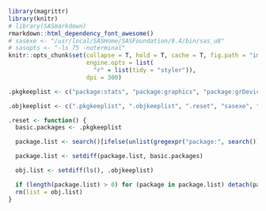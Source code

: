 
```r
library(magrittr)
library(knitr)
# library(SASmarkdown)
rmarkdown::html_dependency_font_awesome()
# sasexe <- "/usr/local/SASHome/SASFoundation/9.4/bin/sas_u8"
# sasopts <- "-ls 75 -noterminal"
knitr::opts_chunk$set(collapse = T, hold = T, cache = T, fig.path = "images/",
                      engine.opts = list(
                        "r" = list(tidy = "styler")),
                      dpi = 300)
```

```r
.pkgkeeplist <- c("package:stats", "package:graphics", "package:grDevices", "package:utils", "package:datasets", "package:methods", "package:base", "package:SASmarkdown", "package:rmarkdown", "package:knitr", "package:magrittr")

.objkeeplist <- c(".pkgkeeplist", ".objkeeplist", ".reset", "sasexe", "sasopts")

.reset <- function() {
  basic.packages <- .pkgkeeplist

  package.list <- search()[ifelse(unlist(gregexpr("package:", search())) == 1, TRUE, FALSE)]

  package.list <- setdiff(package.list, basic.packages)

  obj.list <- setdiff(ls(), .objkeeplist)

  if (length(package.list) > 0) for (package in package.list) detach(package, character.only = TRUE)
  rm(list = obj.list)
}
```


